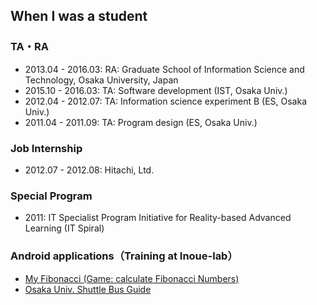 ## When I was a student

### TA・RA

* 2013.04 - 2016.03: RA: Graduate School of Information Science and Technology, Osaka University, Japan
* 2015.10 - 2016.03: TA: Software development (IST, Osaka Univ.)
* 2012.04 - 2012.07: TA: Information science experiment B (ES, Osaka Univ.)
* 2011.04 - 2011.09: TA: Program design (ES, Osaka Univ.)

### Job Internship

* 2012.07 - 2012.08: Hitachi, Ltd.

### Special Program

* 2011: IT Specialist Program Initiative for Reality-based Advanced Learning (IT Spiral)

### Android applications（Training at Inoue-lab）

* [My Fibonacci (Game: calculate Fibonacci Numbers)](https://sel.ist.osaka-u.ac.jp/android/android2010/myfibo.html)
* [Osaka Univ. Shuttle Bus Guide](https://sel.ist.osaka-u.ac.jp/android/android2010/oubus.html)
